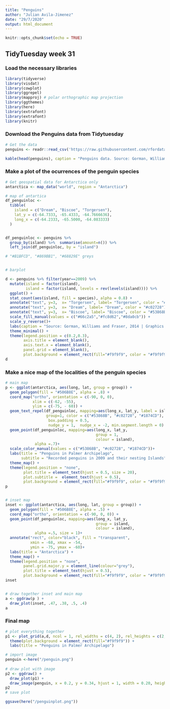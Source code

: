 ```yaml
---
title: "Penguins"
author: "Julian Avila-Jimenez"
date: "29/7/2020"
output: html_document
---
```


```r
knitr::opts_chunk$set(echo = TRUE)
```

## TidyTuesday week 31 


### Load the necessary libraries
```r

library(tidyverse)
library(visdat)
library(cowplot)
library(ggrepel)
library(mapproj) # polar orthographic map projection
library(ggthemes) 
library(here)
library(extrafont)
library(extrafont)
library(knitr)
```


### Download the Penguins data from Tidytuesday
```r
# Get the data 
penguins <- readr::read_csv('https://raw.githubusercontent.com/rfordatascience/tidytuesday/master/data/2020/2020-07-28/penguins.csv')

kable(head(penguins), caption = "Penguins data. Source: Gorman, Williams and Fraser, 2014 ")
```


### Make a plot of the ocurrences of the penguin species
```r
# Get geospatial data for Antarctica only
antarctica <- map_data("world", region = "Antarctica")

# map of antartica
df_penguinloc <-
  tibble(
    island = c("Dream", "Biscoe", "Torgersen"),
    lat_y = c(-64.7333, -65.4333, -64.7666636),
    long_x = c(-64.2333, -65.5000, -64.083333)
  ) 


df_penguinloc <- penguins %>% 
  group_by(island) %>%  summarise(amount=n()) %>% 
  left_join(df_penguinloc, by = "island")

# "#B1BFCD", "#869BB1", "#68829E" greys


# barplot

d <- penguins %>% filter(year==2009) %>% 
  mutate(island = factor(island), 
         island = factor(island, levels = rev(levels(island)))) %>%  
  ggplot() +
  stat_count(aes(island, fill = species), alpha = 0.8) +
  annotate("text", y=3,  x= "Torgersen", label= "Torgersen", color = "#1874CD")+
  annotate("text", y=3,  x= "Dream", label= "Dream", color = "#c02728")+
  annotate("text", y=3,  x= "Biscoe", label= "Biscoe", color = "#53868B")+
  scale_fill_manual(values = c("#66c2a5","#fc8d62","#8da0cb")) +
  scale_y_reverse()+
  labs(caption = "Source: Gorman, Williams and Fraser, 2014 | Graphics: Julián Avila-Jiménez") +
  theme_minimal() +
  theme(legend.position = c(0.2,0.3),
        axis.title = element_blank(),
        axis.text.x = element_blank(),
        panel.grid = element_blank(),
        plot.background = element_rect(fill="#f9f9f9", color = "#f9f9f9"))
d

```

### Make a nice map of the localities of the penguin species

```r

# main map
p <- ggplot(antarctica, aes(long, lat, group = group)) +
  geom_polygon(fill = "#506B8E", alpha = .8) +
  coord_map("ortho", orientation = c(-90, 0, 0),
            xlim = c(-62, -55),
            ylim = c(-75, - 60)) +
  geom_text_repel(df_penguinloc, mapping=aes(long_x, lat_y, label = island), 
                  group=1, color = c("#53868B", "#c02728", "#1874CD"), 
                   box.padding = 0.5,
                   nudge_y = 1,  nudge_x = -2, min.segment.length = 0) +
  geom_point(df_penguinloc, mapping=aes(long_x, lat_y,  
                                        group = 1, 
                                        colour = island), 
             alpha =.7)+
  scale_color_manual(values = c("#53868B", "#c02728", "#1874CD"))+
  labs(title = "Penguins in Palmer Archipelago",
       subtitle = "Recorded penguins in 2009 and their nesting Islands") +
  theme_map() +
  theme(legend.position = "none",
        plot.title = element_text(hjust = 0.5, size = 20),
        plot.subtitle =  element_text(hjust = 0.5),
        plot.background = element_rect(fill="#f9f9f9", color = "#f9f9f9"))
p


# inset map
inset <- ggplot(antarctica, aes(long, lat, group = group)) +
  geom_polygon(fill = "#506B8E", alpha = .5) +
  coord_map("ortho", orientation = c(-90, 0, 0)) +
  geom_point(df_penguinloc, mapping=aes(long_x, lat_y,  
                                        group = island, 
                                        colour = island), 
             alpha =.5, size = 1)+
  annotate("rect", color="black", fill = "transparent",
           xmin = -68, xmax = -54,
           ymin = -75, ymax = -60)+
  labs(title = "Antarctica") +
  theme_map() +
  theme(legend.position = "none",
        panel.grid.major.y = element_line(colour="grey"),
        plot.title = element_text(hjust = 0.5),
        plot.background = element_rect(fill="#f9f9f9", color = "#f9f9f9"))
inset


# draw together inset and main map
a <- ggdraw(p ) +
  draw_plot(inset, .47, .38, .5, .4)
a
```

### Final map
```r
# plot everything together
p1 <- plot_grid(a,d, ncol = 1, rel_widths = c(4, 2), rel_heights = c(2,1))+
  theme(plot.background = element_rect(fill="#f9f9f9")) +
  labs(title = "Penguins in Palmer Archipelago")

# import image
penguin <-here("/penguin.png")
                    
# draw plot with image
p2 <- ggdraw() + 
  draw_plot(p1) +
  draw_image(penguin, x = 0.2, y = 0.34, hjust = 1, width = 0.20, height = 0.25)
p2
# save plot

ggsave(here("/penguinplot.png"))

```


